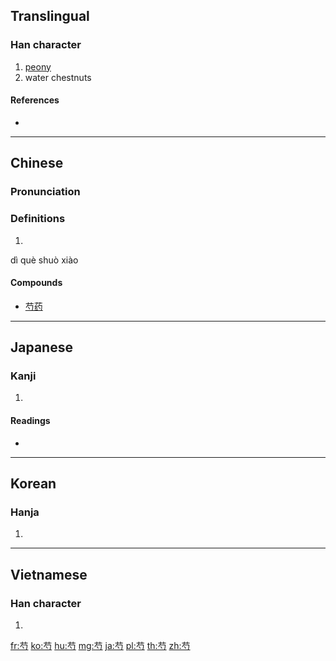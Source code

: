 {{character info/new}}
==Translingual==

===Han character===
{{Han char|rn=140|rad=艸|as=03|sn=9|four=44127|canj=TPI,TPM}}

# [[peony]]
# water chestnuts<!--why is this given only in plural form?-->

====References====
* {{Han ref|kx=1018.120|dkj=30674|dj=1476.120|hdz=53175.100|uh=828D|ud=33421|bh=A8A2|bd=43170}}

----

==Chinese==
{{zh-forms}}

===Pronunciation===
{{zh-pron
|m=sháo
|ma=y
|c=zoek3
|h=pfs=
|md=
|mn=qz,xm:sio̍k/zz:chiak/tw:chiok/qz,xm:chio̍k/zz:chhia̍h/qz,xm:sio̍h
|mn_note=sio̍k/chiak/chiok - literary; chio̍k/chhia̍h/sio̍h - vernacular
|w=
|mc=y
|oc=y
|cat=
}}

===Definitions===
{{zh-hanzi}}

# {{rfdef|lang=zh}}

dì què shuò xiào

====Compounds====
* [[芍药]]

----

==Japanese==

===Kanji===
{{ja-kanji|grade=|rs=艸03}}

# {{defn|lang=ja|sort=艸03}}

====Readings====
* {{ja-readings|on=[[しゃく]] (shaku)|kun=[[くろくわい]] (kurokuwai), [[はすのみ]] (hasunomi)|nanori=}}

----

==Korean==

===Hanja===
{{ko-hanja|hangeul=[[작]], [[적]]|eumhun=|rv=jak, jeok|mr=chak, chŏk|y=cak, cek}}

# {{defn|lang=ko|sort=艸03}}

----

==Vietnamese==

===Han character===
{{vi-hantu|[[thược]]|rs=艸03}}

# {{defn|lang=vi|sort=艸03}}

[[fr:芍]]
[[ko:芍]]
[[hu:芍]]
[[mg:芍]]
[[ja:芍]]
[[pl:芍]]
[[th:芍]]
[[zh:芍]]